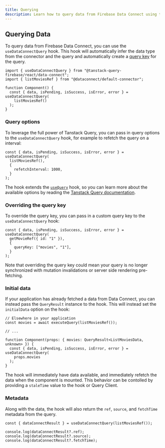 ```yaml
---
title: Querying
description: Learn how to query data from Firebase Data Connect using the Tanstack Query Firebase hooks.
---
```


## Querying Data

To query data from Firebase Data Connect, you can use the `useDataConnectQuery` hook. This hook will automatically infer the data type from the connector and the query and automatically create a [query key](https://tanstack.com/query/latest/docs/framework/react/guides/query-keys) for the query.

```tsx
import { useDataConnectQuery } from "@tanstack-query-firebase/react/data-connect";
import { listMoviesRef } from "@dataconnect/default-connector";

function Component() {
  const { data, isPending, isSuccess, isError, error } = useDataConnectQuery(
    listMoviesRef()
  );
}
```

### Query options

To leverage the full power of Tanstack Query, you can pass in query options to the `useDataConnectQuery` hook, for example to refetch the query on a interval:

```tsx
const { data, isPending, isSuccess, isError, error } = useDataConnectQuery(
  listMoviesRef(),
  {
    refetchInterval: 1000,
  }
);
```

The hook extends the [`useQuery`](https://tanstack.com/query/latest/docs/framework/react/reference/useQuery) hook, so you can learn more about the available options by reading the [Tanstack Query documentation](https://tanstack.com/query/latest/docs/framework/react/reference/useQuery).

### Overriding the query key

To override the query key, you can pass in a custom query key to the `useDataConnectQuery` hook:

```tsx
const { data, isPending, isSuccess, isError, error } = useDataConnectQuery(
  getMovieRef({ id: "1" }),
  {
    queryKey: ["movies", "1"],
  }
);
```

Note that overriding the query key could mean your query is no longer synchronized with mutation invalidations or server side rendering pre-fetching.

### Initial data

If your application has already fetched a data from Data Connect, you can instead pass the `QueryResult` instance to the hook. This will instead set the `initialData` option on the hook:

```tsx
// Elsewhere in your application
const movies = await executeQuery(listMoviesRef());

// ...

function Component(props: { movies: QueryResult<ListMoviesData, unknown> }) {
  const { data, isPending, isSuccess, isError, error } = useDataConnectQuery(
    props.movies
  );
}
```

The hook will immediately have data available, and immediately refetch the data when the component is mounted. This behavior can be contolled by providing a `staleTime` value to the hook or Query Client.

### Metadata

Along with the data, the hook will also return the `ref`, `source`, and `fetchTime` metadata from the query.

```tsx
const { dataConnectResult } = useDataConnectQuery(listMoviesRef());

console.log(dataConnectResult?.ref);
console.log(dataConnectResult?.source);
console.log(dataConnectResult?.fetchTime);
```
